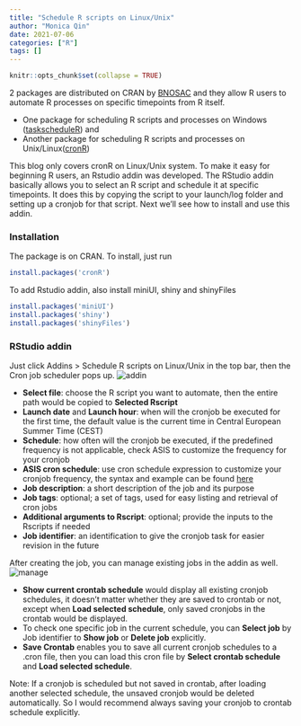 ```yaml
---
title: "Schedule R scripts on Linux/Unix"
author: "Monica Qin"
date: 2021-07-06
categories: ["R"]
tags: []
---
```


```r
knitr::opts_chunk$set(collapse = TRUE)
```

2 packages are distributed on CRAN by [BNOSAC](http://www.bnosac.be) and they allow R users to automate R processes on specific timepoints from R itself.

* One package for scheduling R scripts and processes on Windows ([taskscheduleR](https://cran.r-project.org/web/packages/taskscheduleR/index.html)) and
* Another package for scheduling R scripts and processes on Unix/Linux([cronR](https://cran.r-project.org/web/packages/cronR/index.html))

This blog only covers cronR on Linux/Unix system. To make it easy for beginning R users, an Rstudio addin was developed. The RStudio addin basically allows you to select an R script and schedule it at specific timepoints. It does this by copying the script to your launch/log folder and setting up a cronjob for that script. Next we'll see how to install and use this addin.

### Installation
The package is on CRAN. To install, just run
```r
install.packages('cronR')
```
To add Rstudio addin, also install miniUI, shiny and shinyFiles 
```r
install.packages('miniUI')
install.packages('shiny')
install.packages('shinyFiles')
```

### RStudio addin
Just click Addins > Schedule R scripts on Linux/Unix in the top bar, then the Cron job scheduler pops up.
 ![addin](post1_addin.png)

- __Select file__: choose the R script you want to automate, then the entire path would be copied to __Selected Rscript__
- __Launch date__ and __Launch hour__: when will the cronjob be executed for the first time, the default value is the current time in Central European Summer Time (CEST)
- __Schedule__: how often will the cronjob be executed, if the predefined frequency is not applicable, check ASIS to customize the frequency for your cronjob
- __ASIS cron schedule__: use cron schedule expression to customize your cronjob frequency, the syntax and example can be found [here](https://crontab.guru/)
- __Job description__: a short description of the job and its purpose
- __Job tags__: optional; a set of tags, used for easy listing and retrieval of cron jobs
- __Additional arguments to Rscript__: optional; provide the inputs to the Rscripts if needed
- __Job identifier__: an identification to give the cronjob task for easier revision in the future

After creating the job, you can manage existing jobs in the addin as well.
  ![manage](post2_manage.png)

- __Show current crontab schedule__ would display all existing cronjob schedules, it doesn't matter whether they are saved to crontab or not, except when __Load selected schedule__, only saved cronjobs in the crontab would be displayed.
- To check one specific job in the current schedule, you can __Select job__ by Job identifier to __Show job__ or __Delete job__ explicitly. 
- __Save Crontab__ enables you to save all current cronjob schedules to a .cron file, then you can load this cron file by __Select crontab schedule__ and __Load selected schedule__.

Note: If a cronjob is scheduled but not saved in crontab, after loading another selected schedule, the unsaved cronjob would be deleted automatically. So I would recommend always saving your cronjob to crontab schedule explicitly.
